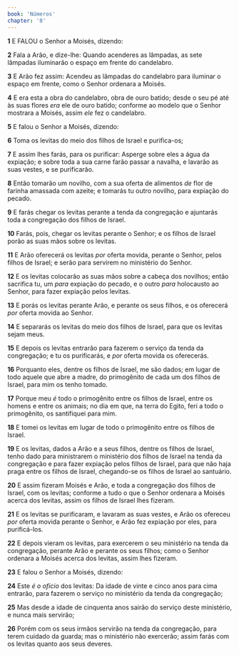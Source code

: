 ```yaml
---
book: 'Números'
chapter: '8'
---
```


**1** E FALOU o Senhor a Moisés, dizendo:

**2** Fala a Arão, e dize-lhe: Quando acenderes as lâmpadas, as sete lâmpadas iluminarão o espaço em frente do candelabro.

**3** E Arão fez assim: Acendeu as lâmpadas do candelabro para iluminar o espaço em frente, como o Senhor ordenara a Moisés.

**4** E era esta a obra do candelabro, obra de ouro batido; desde o seu pé até às suas flores _era_ ele de ouro batido; conforme ao modelo que o Senhor mostrara a Moisés, assim _ele_ fez o candelabro.

**5** E falou o Senhor a Moisés, dizendo:

**6** Toma os levitas do meio dos filhos de Israel e purifica-os;

**7** E assim lhes farás, para os purificar: Asperge sobre eles a água da expiação; e sobre toda a sua carne farão passar a navalha, e lavarão as suas vestes, e se purificarão.

**8** Então tomarão um novilho, com a sua oferta de alimentos _de_ flor de farinha amassada com azeite; e tomarás tu outro novilho, para expiação do pecado.

**9** E farás chegar os levitas perante a tenda da congregação e ajuntarás toda a congregação dos filhos de Israel.

**10** Farás, pois, chegar os levitas perante o Senhor; e os filhos de Israel porão as suas mãos sobre os levitas.

**11** E Arão oferecerá os levitas _por_ oferta movida, perante o Senhor, pelos filhos de Israel; e serão para servirem no ministério do Senhor.

**12** E os levitas colocarão as suas mãos sobre a cabeça dos novilhos; então sacrifica tu, um _para_ expiação do pecado, e o outro _para_ holocausto ao Senhor, para fazer expiação pelos levitas.

**13** E porás os levitas perante Arão, e perante os seus filhos, e os oferecerá _por_ oferta movida ao Senhor.

**14** E separarás os levitas do meio dos filhos de Israel, para que os levitas sejam meus.

**15** E depois os levitas entrarão para fazerem o serviço da tenda da congregação; e tu os purificarás, e _por_ oferta movida os oferecerás.

**16** Porquanto eles, dentre os filhos de Israel, me são dados; em lugar de todo aquele que abre a madre, do primogênito de cada um dos filhos de Israel, para mim os tenho tomado.

**17** Porque meu _é_ todo o primogênito entre os filhos de Israel, entre os homens e entre os animais; no dia em que, na terra do Egito, feri a todo o primogênito, os santifiquei para mim.

**18** E tomei os levitas em lugar de todo o primogênito entre os filhos de Israel.

**19** E os levitas, dados a Arão e a seus filhos, dentre os filhos de Israel, tenho dado para ministrarem o ministério dos filhos de Israel na tenda da congregação e para fazer expiação pelos filhos de Israel, para que não haja praga entre os filhos de Israel, chegando-se os filhos de Israel ao santuário.

**20** E assim fizeram Moisés e Arão, e toda a congregação dos filhos de Israel, com os levitas; conforme a tudo o que o Senhor ordenara a Moisés acerca dos levitas, assim os filhos de Israel lhes fizeram.

**21** E os levitas se purificaram, e lavaram as suas vestes, e Arão os ofereceu _por_ oferta movida perante o Senhor, e Arão fez expiação por eles, para purificá-los.

**22** E depois vieram os levitas, para exercerem o seu ministério na tenda da congregação, perante Arão e perante os seus filhos; como o Senhor ordenara a Moisés acerca dos levitas, assim lhes fizeram.

**23** E falou o Senhor a Moisés, dizendo:

**24** Este _é o ofício_ dos levitas: Da idade de vinte e cinco anos para cima entrarão, para fazerem o serviço no ministério da tenda da congregação;

**25** Mas desde a idade de cinquenta anos sairão do serviço deste ministério, e nunca mais servirão;

**26** Porém com os seus irmãos servirão na tenda da congregação, para terem cuidado da guarda; mas o ministério não exercerão; assim farás com os levitas quanto aos seus deveres.
